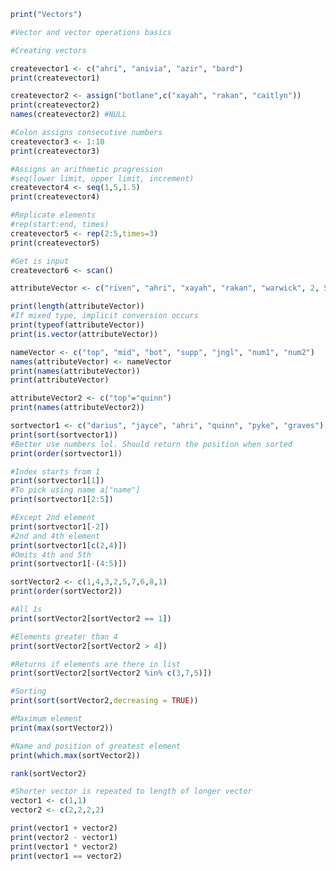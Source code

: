```r
print("Vectors")

#Vector and vector operations basics
```

```r
#Creating vectors

createvector1 <- c("ahri", "anivia", "azir", "bard")
print(createvector1)

createvector2 <- assign("botlane",c("xayah", "rakan", "caitlyn"))
print(createvector2)
names(createvector2) #NULL

#Colon assigns consecutive numbers
createvector3 <- 1:10
print(createvector3)

#Assigns an arithmetic progression
#seq(lower limit, upper limit, increment)
createvector4 <- seq(1,5,1.5)
print(createvector4)

#Replicate elements
#rep(start:end, times)
createvector5 <- rep(2:5,times=3)
print(createvector5)

#Get is input
createvector6 <- scan()
```
```r
attributeVector <- c("riven", "ahri", "xayah", "rakan", "warwick", 2, 5)

print(length(attributeVector))
#If mixed type, implicit conversion occurs
print(typeof(attributeVector))
print(is.vector(attributeVector))

nameVector <- c("top", "mid", "bot", "supp", "jngl", "num1", "num2")
names(attributeVector) <- nameVector
print(names(attributeVector))
print(attributeVector)

attributeVector2 <- c("top"="quinn")
print(names(attributeVector2))

```

```r
sortvector1 <- c("darius", "jayce", "ahri", "quinn", "pyke", "graves")
print(sort(sortvector1))
#Better use numbers lol. Should return the position when sorted
print(order(sortvector1))

#Index starts from 1
print(sortvector1[1])
#To pick using name a["name"]
print(sortvector1[2:5])

#Except 2nd element
print(sortvector1[-2])
#2nd and 4th element
print(sortvector1[c(2,4)])
#Omits 4th and 5th
print(sortvector1[-(4:5)])

```
```r
sortVector2 <- c(1,4,3,2,5,7,6,8,1)
print(order(sortVector2))

#All 1s
print(sortVector2[sortVector2 == 1])

#Elements greater than 4
print(sortVector2[sortVector2 > 4])

#Returns if elements are there in list
print(sortVector2[sortVector2 %in% c(3,7,5)])

#Sorting
print(sort(sortVector2,decreasing = TRUE))

#Maximum element
print(max(sortVector2))

#Name and position of greatest element
print(which.max(sortVector2))

rank(sortVector2)

```
```r
#Shorter vector is repeated to length of longer vector
vector1 <- c(1,1)
vector2 <- c(2,2,2,2)

print(vector1 + vector2)
print(vector2 - vector1)
print(vector1 * vector2)
print(vector1 == vector2)

```

